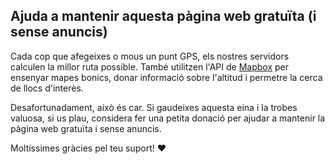 <script>
</script>

## <HeartHandshake size="18" class="mr-1 inline-block align-baseline" /> Ajuda a mantenir aquesta pàgina web gratuïta (i sense anuncis)

Cada cop que afegeixes o mous un punt GPS, els nostres servidors calculen la millor ruta possible.
També utilitzen l'API de <a href="https://mapbox.com" target="_blank">Mapbox</a> per ensenyar mapes bonics, donar informació sobre l'altitud i permetre la cerca de llocs d'interès.

Desafortunadament, això és car.
Si gaudeixes aquesta eina i la trobes valuosa, si us plau, considera fer una petita donació per ajudar a mantenir la pàgina web gratuïta i sense anuncis.

Moltíssimes gràcies pel teu suport! ❤️
